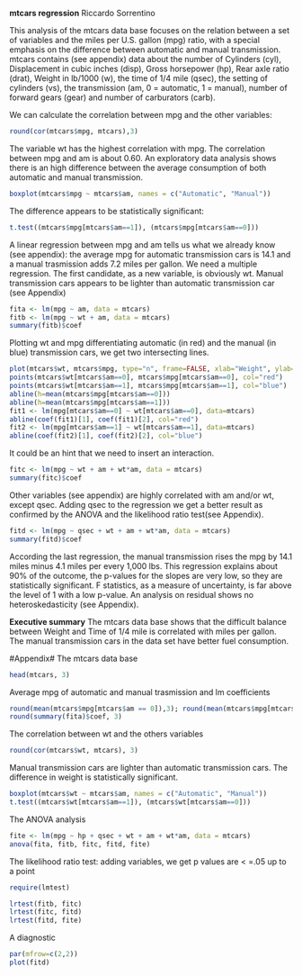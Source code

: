 **mtcars regression**
Riccardo Sorrentino

This analysis of the mtcars data base focuses on the relation between a set of variables and the miles per U.S. gallon (mpg) ratio, with a special emphasis on the difference between automatic and manual transmission. mtcars contains (see appendix) data about the number of Cylinders (cyl), Displacement in cubic inches (disp), Gross horsepower (hp), Rear axle ratio (drat), Weight in lb/1000 (w), the time of 1/4 mile (qsec), the setting of cylinders (vs), the transmission (am, 0 = automatic, 1 = manual), number of forward gears (gear) and number of carburators (carb).

We can calculate the correlation between mpg and the other variables: 
```r
round(cor(mtcars$mpg, mtcars),3)
```

The variable wt has the highest correlation with mpg. The correlation between mpg and am is about 0.60. An exploratory data analysis shows there is an high difference between the average consumption of both automatic and manual transmission.

```r
boxplot(mtcars$mpg ~ mtcars$am, names = c("Automatic", "Manual"))
```

The difference appears to be statistically significant:
```r
t.test((mtcars$mpg[mtcars$am==1]), (mtcars$mpg[mtcars$am==0]))
```

A linear regression between mpg and am tells us what we already know (see appendix): the average mpg for automatic transmission cars is 14.1 and a manual trasmission adds 7.2 miles per gallon. We need a multiple regression. The first candidate, as a new variable, is obviously wt. Manual transmission cars appears to be lighter than automatic transmission car (see Appendix)

```r
fita <- lm(mpg ~ am, data = mtcars)
fitb <- lm(mpg ~ wt + am, data = mtcars)
summary(fitb)$coef
```

Plotting wt and mpg differentiating automatic (in red) and the manual (in blue) transmission cars, we get two intersecting lines.  
```r
plot(mtcars$wt, mtcars$mpg, type="n", frame=FALSE, xlab="Weight", ylab="Miles per gallon")
points(mtcars$wt[mtcars$am==0], mtcars$mpg[mtcars$am==0], col="red")
points(mtcars$wt[mtcars$am==1], mtcars$mpg[mtcars$am==1], col="blue")
abline(h=mean(mtcars$mpg[mtcars$am==0]))
abline(h=mean(mtcars$mpg[mtcars$am==1]))
fit1 <- lm(mpg[mtcars$am==0] ~ wt[mtcars$am==0], data=mtcars)
abline(coef(fit1)[1], coef(fit1)[2], col="red")
fit2 <- lm(mpg[mtcars$am==1] ~ wt[mtcars$am==1], data=mtcars)
abline(coef(fit2)[1], coef(fit2)[2], col="blue")
```

It could be an hint that we need to insert an interaction.

```r
fitc <- lm(mpg ~ wt + am + wt*am, data = mtcars)
summary(fitc)$coef
```

Other variables (see appendix) are highly correlated with am and/or wt, except qsec. Adding qsec to the regression we get a better result as confirmed by the ANOVA and the likelihood ratio test(see Appendix).

```r
fitd <- lm(mpg ~ qsec + wt + am + wt*am, data = mtcars)
summary(fitd)$coef
```

According the last regression, the manual transmission rises the mpg by 14.1 miles minus 4.1 miles per every 1,000 lbs. This regression explains about 90% of the outcome, the p-values for the slopes are very low, so they are statistically significant. F statistics, as a measure of uncertainty, is far above the level of 1 with a low p-value. An analysis on residual shows no heteroskedasticity (see Appendix).

**Executive summary**
The mtcars data base shows that the difficult balance between Weight and Time of 1/4 mile is correlated with miles per gallon. The manual transmission cars in the data set have better fuel consumption.

#Appendix#
The mtcars data base
```r
head(mtcars, 3)
```

Average mpg of automatic and manual trasmission and lm coefficients

```r
round(mean(mtcars$mpg[mtcars$am == 0]),3); round(mean(mtcars$mpg[mtcars$am == 1]),3)
round(summary(fita)$coef, 3)
```

The correlation between wt and the others variables

```r
round(cor(mtcars$wt, mtcars), 3)
```
Manual transmission cars are lighter than automatic transmission cars. The difference in weight is statistically significant.

```r
boxplot(mtcars$wt ~ mtcars$am, names = c("Automatic", "Manual"))
t.test((mtcars$wt[mtcars$am==1]), (mtcars$wt[mtcars$am==0]))

```

The ANOVA analysis

```r
fite <- lm(mpg ~ hp + qsec + wt + am + wt*am, data = mtcars)
anova(fita, fitb, fitc, fitd, fite)
```

The likelihood ratio test: adding variables, we get p values are < =.05 up to a point

```r
require(lmtest)
```
```r
lrtest(fitb, fitc)
lrtest(fitc, fitd)
lrtest(fitd, fite)
```


A diagnostic

```r
par(mfrow=c(2,2))
plot(fitd)
```
